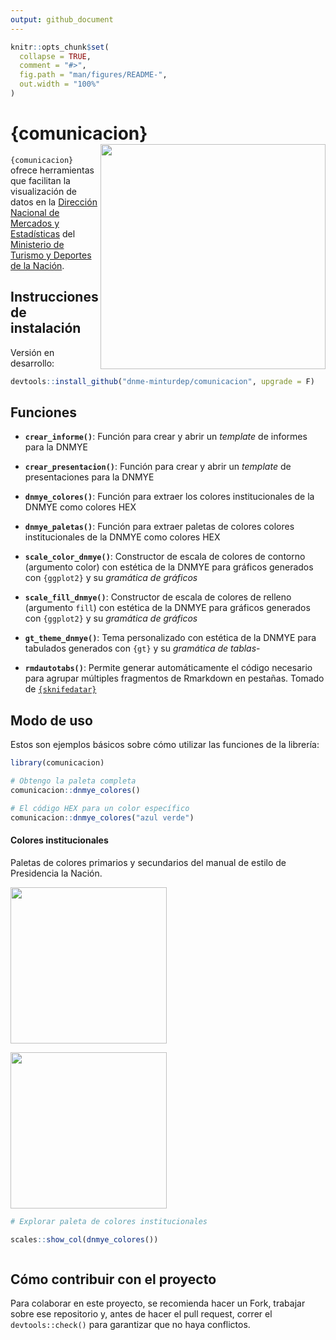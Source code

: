 ```yaml
---
output: github_document
---
```


<!-- README.md is generated from README.Rmd. Please edit that file -->

```r
knitr::opts_chunk$set(
  collapse = TRUE,
  comment = "#>",
  fig.path = "man/figures/README-",
  out.width = "100%"
)
```

# {comunicacion} <a href="https://dnme-minturdep.github.io/comunicacion/"><img src="man/figures/logo.png" align="right" height="360" /></a>


<!-- badges: start -->
<!-- badges: end -->


`{comunicacion}` ofrece herramientas que facilitan la visualización de datos en la [Dirección Nacional de Mercados y Estadísticas](https://www.yvera.tur.ar/sinta/) del [Ministerio de Turismo y Deportes de la Nación](https://www.argentina.gob.ar/turismoydeportes).



## Instrucciones de instalación

Versión en desarrollo:

``` r
devtools::install_github("dnme-minturdep/comunicacion", upgrade = F)
```

## Funciones  

- **`crear_informe()`**: Función para crear y abrir un _template_ de informes para la DNMYE

- **`crear_presentacion()`**: Función para crear y abrir un _template_ de presentaciones para la DNMYE

- **`dnmye_colores()`**: Función para extraer los colores institucionales de la DNMYE como colores HEX

- **`dnmye_paletas()`**: Función para extraer paletas de colores colores institucionales de la DNMYE como colores HEX

- **`scale_color_dnmye()`**: Constructor de escala de colores de contorno (argumento color) con estética de la DNMYE para gráficos generados con `{ggplot2}` y su _gramática de gráficos_  

- **`scale_fill_dnmye()`**: Constructor de escala de colores de relleno (argumento `fill`) con estética de la DNMYE para gráficos generados con `{ggplot2}` y su _gramática de gráficos_

- **`gt_theme_dnmye()`**: Tema personalizado con estética de la DNMYE  para tabulados generados con `{gt}` y su _gramática de tablas_- 

- **`rmdautotabs()`**: Permite generar automáticamente el código necesario para agrupar múltiples fragmentos de Rmarkdown en pestañas. Tomado de [`{sknifedatar}`](https://github.com/rafzamb/sknifedatar)

## Modo de uso

Estos son ejemplos básicos sobre cómo utilizar las funciones de la librería:


```r
library(comunicacion)

# Obtengo la paleta completa
comunicacion::dnmye_colores()

# El código HEX para un color específico 
comunicacion::dnmye_colores("azul verde")

```


#### Colores institucionales 

Paletas de colores primarios y secundarios del manual de estilo de Presidencia la Nación. 

<a><img src='man/figures/paleta_institucional_1.png' height="250" /></a>

<a><img src='man/figures/paleta_institucional_2.png' height="250" /></a>


```r

# Explorar paleta de colores institucionales

scales::show_col(dnmye_colores())



```

## Cómo contribuir con el proyecto

Para colaborar en este proyecto, se recomienda hacer un Fork, trabajar sobre ese repositorio y, antes de hacer el pull request, correr el `devtools::check()` para garantizar que no haya conflictos.



